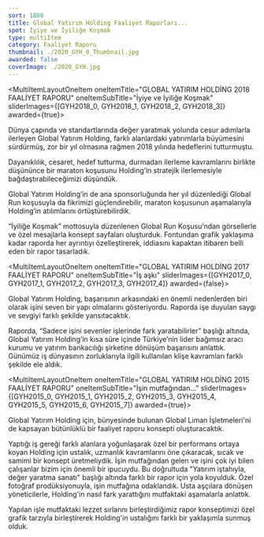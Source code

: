 ```yaml
---
sort: 1800
title: Global Yatırım Holding Faaliyet Raporları...
spot: İyiye ve İyiliğe Koşmak
type: multiItem
category: Faaliyet Raporu
thumbnail: ./2020_GYH_0_Thumbnail.jpg
awarded: false
coverImage: ./2020_GYH.jpg
---
```




<MultiItemLayoutOneItem oneItemTitle="GLOBAL YATIRIM HOLDİNG 2020 FAALİYET RAPORU" sliderImages={[GYH2020_0]} awarded={false}></MultiItemLayoutOneItem>


<MultiItemLayoutOneItem oneItemTitle="GLOBAL YATIRIM HOLDİNG 2018 FAALİYET RAPORU" oneItemSubTitle="İyiye ve İyiliğe Koşmak" sliderImages={[GYH2018_0, GYH2018_1, GYH2018_2, GYH2018_3]} awarded={true}>

Dünya çapında ve standartlarında değer yaratmak yolunda cesur adımlarla ilerleyen Global Yatırım Holding, farklı alanlardaki yatırımlarla büyümesini sürdürmüş, zor bir yıl olmasına rağmen 2018 yılında hedeflerini tutturmuştu.

Dayanıklılık, cesaret, hedef tutturma, durmadan ilerleme kavramlarını birlikte düşününce bir maraton koşusunu Holding’in stratejik ilerlemesiyle bağdaştırabileceğimizi düşündük.

Global Yatırım Holding’in de ana sponsorluğunda her yıl düzenlediği Global Run koşusuyla da fikrimizi güçlendirebilir, maraton koşusunun aşamalarıyla Holding’in atılımlarını örtüştürebilirdik.

“İyiliğe Koşmak” mottosuyla düzenlenen Global Run Koşusu’ndan görsellerle ve özel mesajlarla konsept sayfaları oluşturduk. Fontundan grafik yaklaşıma kadar raporda her ayrıntıyı özelleştirerek, iddiasını kapaktan itibaren belli eden bir rapor tasarladık.

</MultiItemLayoutOneItem>


<MultiItemLayoutOneItem oneItemTitle="GLOBAL YATIRIM HOLDİNG 2017 FAALİYET RAPORU" oneItemSubTitle="İş aşkı" sliderImages={[GYH2017_0, GYH2017_1, GYH2017_2, GYH2017_3, GYH2017_4]} awarded={false}>

Global Yatırım Holding, başarısının arkasındaki en önemli nedenlerden biri olarak işini seven bir yapı olmalarını gösteriyordu. Raporda işe duyulan saygı ve sevgiyi farklı şekilde yansıtacaktık.

Raporda, “Sadece işini sevenler işlerinde fark yaratabilirler” başlığı altında, Global Yatırım Holding’in kısa süre içinde Türkiye’nin lider bağımsız aracı kurumu ve yatırım bankacılığı şirketine dönüşüm başarısını anlattık. Günümüz iş dünyasının zorluklarıyla ilgili kullanılan klişe kavramları farklı şekilde ele aldık.

</MultiItemLayoutOneItem>


<MultiItemLayoutOneItem oneItemTitle="GLOBAL YATIRIM HOLDİNG 2015 FAALİYET RAPORU" oneItemSubTitle="İşin mutfağından..." sliderImages={[GYH2015_0, GYH2015_1, GYH2015_2, GYH2015_3, GYH2015_4, GYH2015_5, GYH2015_6, GYH2015_7]} awarded={true}>

Global Yatırım Holding için, bünyesinde bulunan Global Liman İşletmeleri'ni de kapsayan bütünlüklü bir faaliyet raporu konsepti oluşturacaktık.

Yaptığı iş gereği farklı alanlara yoğunlaşarak özel bir performans ortaya koyan Holding için ustalık, uzmanlık kavramlarını öne çıkaracak, sıcak ve samimi bir konsept üretmeliydik. İşin mutfağından gelen ve işini çok iyi bilen çalışanlar bizim için önemli bir ipucuydu. Bu doğrultuda "Yatırım iştahıyla, değer yaratma sanatı" başlığı altında farklı bir rapor için yola koyulduk. Özel fotoğraf prodüksiyonuyla, işin mutfağına odaklandık. Usta aşçılara dönüşen yöneticilerle, Holding'in nasıl fark yarattığını mutfaktaki aşamalarla anlattık.

Yapılan işle mutfaktaki lezzet sırlarını birleştirdiğimiz rapor konseptimizi özel grafik tarzıyla birleştirerek Holding'in ustalığını farklı bir yaklaşımla sunmuş olduk.

</MultiItemLayoutOneItem>
